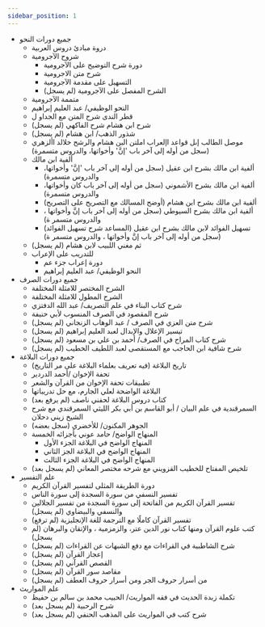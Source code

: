 ```yaml
---
sidebar_position: 1
---
```

- جميع دورات النحو
  - دروة  مبادئ  دروس العربية
  - شروح الآجرومية
    - دورة شرح التوضيح على الآجرومية
    - شرح متن الاجرومية
    - التسهيل على مقدمة الآجرومية
    - الشرح المفصل على الآجرومية (لم يسجل)
  - متممة الآجرومية
  - النحو الوظيفي/ عبد العليم إبراهيم
  - قطر الندى شرح المتن مع الجداو ل
  - شرح ابن هشام شرح الفاكهي (لم يسجل)
  - شذور الذهب/ ابن هشام (لم يسجل)
  - موصل الطالب إىل قواعد اإلعراب املتن البن هشام والرشح خلالد األزهري (سجل من أوله إلى آخر باب 'إنَّ' وأخواتها، والدروس متسمرة)
  - ألفية ابن مالك
    - ألفية ابن مالك بشرح ابن عقيل (سجل من أوله إلى آخر باب 'إنَّ' وأخواتها، والدروس متسمرة)
    - ألفية ابن مالك بشرح الأشموني (سجل من أوله إلى آخر باب كان وأخواتها، والدروس متسمرة)
    - (ألفية ابن مالك بشرح ابن هشام (أوضح المسالك مع التصريح على التصريح
    - ألفية ابن مالك بشرح السيوطي (سجل من أوله إلى آخر باب إنَّ وأخواتها ، والدروس متسمر ة)
    - (تسهيل الفوائد لابن مالك بشرح ابن عقيل (المساعد شرح تسهيل الفوائد (سجل من أوله إلى آخر باب إنَّ وأخواتها ، والدروس متسمر ة)
  - ثم مغني اللبيب لابن هشام (لم يسجل)
  - للتدريب على الإعراب
    - دورة إعراب جزء عم
    - النحو الوظيفي/ عبد العليم إبراهيم
- جميع دورات الصرف
  - الشرح المختصر للامثلة المختلفة
  - الشرح المطول للامثلة المختلفة
  - شرح كتاب البناء في علم التصريف/ عبد الله الدفتزي
  - شرح المقصود في الصرف المنسوب لأبي حنيفة
  - شرح متن العزي في الصرف / عبد الوهاب الزنجاني (لم يسجل)
  - تيسير الإعلال والإبدال لعبد العليم إبراهيم (لم يسجل)
  - شرح كتاب المراح في الصرف/ أحمد بن علي بن مسعود (لم يسجل)
  - شرح شافية ابن الحاجب  مع المستقصى لعبد اللطيف الخطيب (لم يسجل)
- جميع دورات البلاغة
  - (تاريخ البلاغة (فيه تعريف بعلماء البلاغة على مر التاريخ
  - تحفة الإخوان  /أحمد الدردير
  - تطبيقات تحفة الإخوان من القرآن والشعر
  - البلاغة الواضحة لعلي الجارم، مع حل تدريباتها
  - كتاب دروس البلاغة لحفني ناصف (لم يرفع بعد)
  - السمرقندية في علم البيان / أبو القاسم بن أبي بكر الليثي السمرقندي مع شرح الشيخ زيني دحلان
  - الجوهر المكنون/ للأخضري (سجل بعضه)
  - المنهاج الواضح/ حامد عوني بأجزائه الخمسة
    - المنهاج الواضح في البلاغة الجزء الأول
    - المنهاج الواضح في البلاغة الجز الثاني
    - المنهاج الواضح في البلاغة الجزء الثالث
  - تلخيص المفتاح للخطيب القزويني مع شرحه مختصر المعاني (لم يسجل بعد)
- علم التفسير
  - دورة الطريقة المثلى لتفسير القرآن الكريم
  - تفسير النسفي من سورة السجدة إلى سورة الناس
  - تفسير القرآن الكريم من الفاتحة إلى سورة السجدة من تفسير الجلالين والنسفي والبيضاوي (لم يسجل)
  - تفسير القرآن كاملًا مع الترجمة للغة الإنجليزية (لم ترفع)
  - كتب علوم القرآن ومنها كتاب نور الدين عتر، والزمزمية ، والإتقان والبرهان (لم يسجل)
  - شرح الشاطبية في القراءات مع دفع الشبهات عن القراءات (لم يسجل)
  - إعجاز القرآن (لم يسجل)
  - القصص القرآني (لم يسجل)
  - مقاصد سور القرآن (لم يسجل)
  - من أسرار حروف الجر ومن أسرار حروف العطف (لم يسجل)
- علم المواريث
  - تكملة زبدة الحديث في فقه المواريث/ الحبيب محمد بن سالم بن حفيظ
  - شرح الرحبية (لم يسجل بعد)
  - شرح كتب في المواريث على المذهب الحنفي (لم يسجل بعد)
